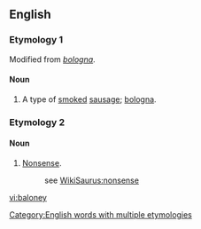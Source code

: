 ==English==

[[Category:English words with multiple etymologies]]
===Etymology 1===
Modified from ''[[bologna]]''.

====Noun====
{{en-noun}}

#{{countable}} A type of [[smoke]]d [[sausage]]; [[bologna]].

===Etymology 2===
====Noun====
{{en-noun|-}}

#{{uncountable}} {{slang}} [[nonsense|Nonsense]].
#:see [[WikiSaurus:nonsense]]

[[vi:baloney]]